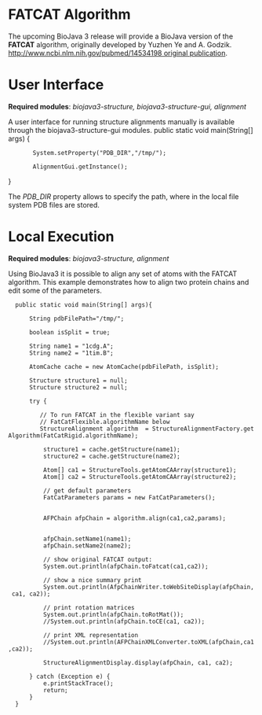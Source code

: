 =FATCAT Algorithm=

The upcoming BioJava 3 release will provide a BioJava version of the '''FATCAT''' algorithm, originally developed by Yuzhen Ye and A. Godzik.  [[http://www.ncbi.nlm.nih.gov/pubmed/14534198 original publication]].

=User Interface=

'''Required modules''': ''biojava3-structure, biojava3-structure-gui, alignment''

A user interface for running structure alignments manually is available through the biojava3-structure-gui modules.
<java>
public static void main(String[] args) {
		System.setProperty("PDB_DIR","/tmp/");
	
		AlignmentGui.getInstance();
}
</java>

The ''PDB_DIR'' property allows to specify the path, where in the local file system PDB files are stored.

=Local Execution=

'''Required modules''': ''biojava3-structure,  alignment''

Using BioJava3 it is possible to align any set of atoms with the FATCAT algorithm. This example demonstrates how to align two protein chains and edit some of the parameters.

<java>



   public static void main(String[] args){
       
       String pdbFilePath="/tmp/";
       
       boolean isSplit = true;
       
       String name1 = "1cdg.A";
       String name2 = "1tim.B";
           
       AtomCache cache = new AtomCache(pdbFilePath, isSplit);

<java>               
       Structure structure1 = null;
       Structure structure2 = null;

       try {

          // To run FATCAT in the flexible variant say
          // FatCatFlexible.algorithmName below
          StructureAlignment algorithm  = StructureAlignmentFactory.getAlgorithm(FatCatRigid.algorithmName);
          
           structure1 = cache.getStructure(name1);
           structure2 = cache.getStructure(name2);
           
           Atom[] ca1 = StructureTools.getAtomCAArray(structure1);
           Atom[] ca2 = StructureTools.getAtomCAArray(structure2);
           
           // get default parameters
           FatCatParameters params = new FatCatParameters();
          
           
           AFPChain afpChain = algorithm.align(ca1,ca2,params);            

           afpChain.setName1(name1);
           afpChain.setName2(name2);

           // show original FATCAT output:
           System.out.println(afpChain.toFatcat(ca1,ca2));
           
           // show a nice summary print
           System.out.println(AfpChainWriter.toWebSiteDisplay(afpChain, ca1, ca2));
           
           // print rotation matrices
           System.out.println(afpChain.toRotMat());
           //System.out.println(afpChain.toCE(ca1, ca2));
           
           // print XML representation
           //System.out.println(AFPChainXMLConverter.toXML(afpChain,ca1,ca2));
                        
           StructureAlignmentDisplay.display(afpChain, ca1, ca2);
           
       } catch (Exception e) {
           e.printStackTrace();
           return;
       }
   }

</java>